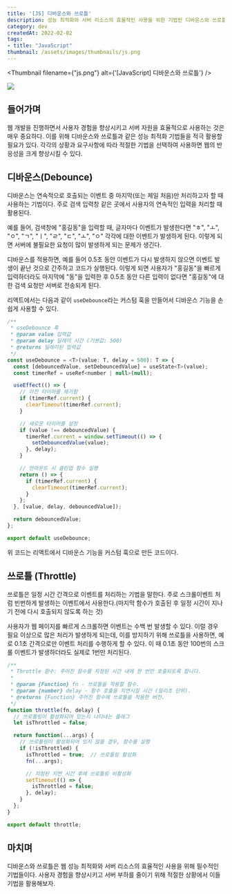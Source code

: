 ```yaml
---
title: '[JS] 디바운스와 쓰로틀'
description: 성능 최적화와 서버 리소스의 효율적인 사용을 위한 기법인 디바운스와 쓰로틀에 대해 알아보자
category: dev
createdAt: 2022-02-02
tags:
- title: "JavaScript"
thumbnail: /assets/images/thumbnails/js.png
---
```

<Thumbnail filename={"js.png"} alt={'[JavaScript] 디바운스와 쓰로틀'} />


![](public\debounce-throttle.png)

<Divider />

## 들어가며

웹 개발을 진행하면서 사용자 경험을 향상시키고 서버 자원을 효율적으로 사용하는 것은 매우 중요하다. 이를 위해 디바운스와 쓰로틀과 같은 성능 최적화 기법들을 적극 활용할 필요가 있다. 각각의 상황과 요구사항에 따라 적절한 기법을 선택하여 사용하면 웹의 반응성을 크게 향상시킬 수 있다.

## 디바운스(Debounce)

디바운스는 연속적으로 호출되는 이벤트 중 마지막(또는 제일 처음)만 처리하고자 할 때 사용하는 기법이다. 주로 검색 입력창 같은 곳에서 사용자의 연속적인 입력을 처리할 때 활용된다.

예를 들어, 검색창에 "홍길동"을 입력할 때, 글자마다 이벤트가 발생한다면 "ㅎ", "ㅗ", "ㅇ", "ㄱ", "ㅣ", "ㄹ", "ㄷ", "ㅗ", "ㅇ" 각각에 대한 이벤트가 발생하게 된다. 이렇게 되면 서버에 불필요한 요청이 많이 발생하게 되는 문제가 생긴다.

디바운스를 적용하면, 예를 들어 0.5초 동안 이벤트가 다시 발생하지 않으면 이벤트 발생이 끝난 것으로 간주하고 코드가 실행된다. 이렇게 되면 사용자가 "홍길동"을 빠르게 입력하더라도 마지막에 "동"을 입력한 후 0.5초 동안 다른 입력이 없다면 "홍길동"에 대한 검색 요청만 서버로 전송되게 된다.

리액트에서는 다음과 같이 `useDebounce`라는 커스텀 훅을 만들어서 디바운스 기능을 손쉽게 사용할 수 있다.

```js title="useDebounce.js"
/**
 * useDebounce 훅
 * @param value 입력값
 * @param delay 딜레이 시간 (기본값: 500)
 * @returns 딜레이된 입력값
 */
const useDebounce = <T>(value: T, delay = 500): T => {
  const [debouncedValue, setDebouncedValue] = useState<T>(value);
  const timerRef = useRef<number | null>(null);

  useEffect(() => {
    // 이전 타이머를 제거함
    if (timerRef.current) {
      clearTimeout(timerRef.current);
    }

    // 새로운 타이머를 설정
    if (value !== debouncedValue) {
      timerRef.current = window.setTimeout(() => {
        setDebouncedValue(value);
      }, delay);
    }

    // 언마운트 시 클린업 함수 실행
    return () => {
      if (timerRef.current) {
        clearTimeout(timerRef.current);
      }
    };
  }, [value, delay, debouncedValue]);

  return debouncedValue;
};

export default useDebounce;
```
위 코드는 리액트에서 디바운스 기능을 커스텀 훅으로 만든 코드이다.

## 쓰로틀 (Throttle)
쓰로틀은 일정 시간 간격으로 이벤트를 처리하는 기법을 말한다. 주로 스크롤이벤트 처럼 빈번하게 발생하는 이벤트에서 사용한다.(마지막 함수가 호출된 후 일정 시간이 지나기 전에 다시 호출되지 않도록 하는 것)

사용자가 웹 페이지를 빠르게 스크롤하면 이벤트는 수백 번 발생할 수 있다. 이럴 경우 필요 이상으로 많은 처리가 발생하게 되는데, 이를 방지하기 위해 쓰로틀을 사용하면, 예로 0.1초 간격으로만 이벤트 처리를 수행하게 할 수 있다. 이 때 0.1초 동안 100번의 스크롤 이벤트가 발생하더라도 실제로 1번만 처리된다.

```js title="throttle.js"
/**
 * Throttle 함수: 주어진 함수를 지정된 시간 내에 한 번만 호출되도록 합니다.
 *
 * @param {Function} fn - 쓰로틀을 적용할 함수.
 * @param {number} delay - 함수 호출을 지연시킬 시간 (밀리초 단위).
 * @returns {Function} 주어진 함수에 쓰로틀을 적용한 버전.
 */
function throttle(fn, delay) {
  // 쓰로틀링이 활성화되어 있는지 나타내는 플래그
  let isThrottled = false;

  return function(...args) {
    // 쓰로틀링이 활성화되어 있지 않을 경우, 함수를 실행
    if (!isThrottled) {
      isThrottled = true;  // 쓰로틀링 활성화
      fn(...args);

      // 지정된 지연 시간 후에 쓰로틀링 비활성화
      setTimeout(() => {
        isThrottled = false;
      }, delay);
    }
  };
}

export default throttle;
```

## 마치며
디바운스와 쓰로틀은 웹 성능 최적화와 서버 리소스의 효율적인 사용을 위해 필수적인 기법들이다. 사용자 경험을 향상시키고 서버 부하를 줄이기 위해 적절한 상황에서 이들 기법을 활용해보자.